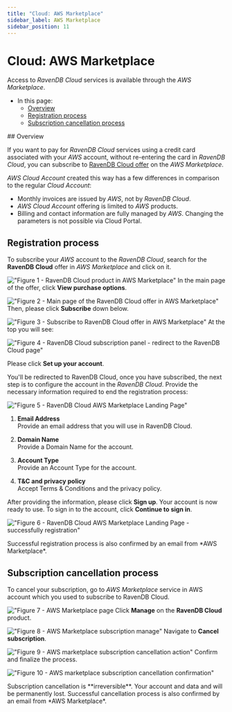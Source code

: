 ```yaml
---
title: "Cloud: AWS Marketplace"
sidebar_label: AWS Marketplace
sidebar_position: 11
---
```



# Cloud: AWS Marketplace
<Admonition type="note" title="Note">

Access to *RavenDB Cloud* services is available through the *AWS Marketplace*.

* In this page:
    * [Overview](../cloud/cloud-aws-marketplace#overview)
    * [Registration process](../cloud/cloud-aws-marketplace#registration-process)
    * [Subscription cancellation process](../cloud/cloud-aws-marketplace#subscription-cancellation-process)

</Admonition>
## Overview

If you want to pay for *RavenDB Cloud* services using a credit card associated with your *AWS* account, without re-entering the card in *RavenDB Cloud*, you can subscribe to [RavenDB Cloud offer](https://aws.amazon.com/marketplace/pp/prodview-uxgjhwlrvpfpm) on the *AWS Marketplace*.

*AWS Cloud Account* created this way has a few differences in comparison to the regular *Cloud Account*:

- Monthly invoices are issued by *AWS*, not by *RavenDB Cloud*.
- *AWS Cloud Account* offering is limited to *AWS* products.
- Billing and contact information are fully managed by *AWS*. Changing the parameters is not possible via Cloud Portal.


## Registration process

To subscribe your *AWS* account to the *RavenDB Cloud*, search for the **RavenDB Cloud** offer in *AWS Marketplace* and click on it.

!["Figure 1 - RavenDB Cloud product in AWS Marketplace"](./assets/aws-marketplace-cloud-ravendb-offer.png)
In the main page of the offer, click **View purchase options**.

!["Figure 2 - Main page of the RavenDB Cloud offer in AWS Marketplace"](./assets/aws-marketplace-cloud-ravendb-offer-overview.png)
Then, please click **Subscribe** down below.

!["Figure 3 - Subscribe to RavenDB Cloud offer in AWS Marketplace"](./assets/aws-marketplace-cloud-ravendb-subscribe.png)
At the top you will see:

!["Figure 4 - RavenDB Cloud subscription panel - redirect to the RavenDB Cloud page"](./assets/aws-marketplace-cloud-ravendb-offer-almost-done-configuration.png)

Please click **Set up your account**.

You'll be redirected to RavenDB Cloud, once you have subscribed, the next step is to configure the account in the *RavenDB Cloud*.
Provide the necessary information required to end the registration process:

!["Figure 5 - RavenDB Cloud AWS Marketplace Landing Page"](./assets/cloud-ravendb-aws-marketplace-landing-page.png)

1. **Email Address**  
   Provide an email address that you will use in RavenDB Cloud.

2. **Domain Name**  
   Provide a Domain Name for the account.    

3. **Account Type**  
    Provide an Account Type for the account.

4. **T&C and privacy policy**  
    Accept Terms & Conditions and the privacy policy.

After providing the information, please click **Sign up**.
Your account is now ready to use. To sign in to the account, click **Continue to sign in**.

!["Figure 6 - RavenDB Cloud AWS Marketplace Landing Page - successfully registration"](./assets/cloud-ravendb-aws-marketplace-landing-page-thank-you.png)

<Admonition type="info" title="Info">
Successful registration process is also confirmed by an email from *AWS Marketplace*.
</Admonition>


## Subscription cancellation process

To cancel your subscription, go to *AWS Marketplace* service in AWS account which you used to subscribe to RavenDB Cloud.

!["Figure 7 - AWS Marketplace page](./assets/aws-marketplace-cloud-ravendb-marketplace-service.png)
Click **Manage** on the **RavenDB Cloud** product.

!["Figure 8 - AWS Marketplace subscription manage"](./assets/aws-marketplace-cloud-ravendb-marketplace-manage-subscriptions.png)
Navigate to  **Cancel subscription**.

!["Figure 9 - AWS marketplace subscription cancellation action"](./assets/aws-marketplace-cloud-ravendb-marketplace-manage-product.png)
Confirm and finalize the process.

!["Figure 10 - AWS marketplace subscription cancellation confirmation"](./assets/aws-marketplace-cloud-ravendb-marketplace-confirm-cancel.png)

<Admonition type="danger" title="Danger">
Subscription cancellation is **irreversible**. Your account and data and will be permanently lost.  
</Admonition>

<Admonition type="info" title="Info">
Successful cancellation process is also confirmed by an email from *AWS Marketplace*.
</Admonition>



